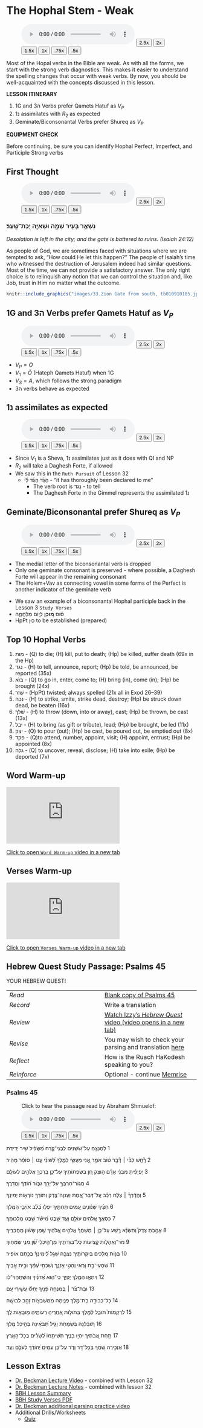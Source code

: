 # The Hophal Stem - Weak {.Hp-w}

::: {.infobox .sound}
<figure><audio id="myAudio" controls controlsList="nodownload" src="./images/33.intro.m4a">
Your browser does not support the <code>audio</code> element.</audio>
<button onclick="setPlaySpeed25()" type="button">2.5x</button> <button onclick="setPlaySpeed2()" type="button">2x</button> <button onclick="setPlaySpeed15()" type="button">1.5x</button> <button onclick="setPlaySpeed1()" type="button">1x</button> <button onclick="setPlaySpeed075()" type="button">.75x</button> <button onclick="setPlaySpeed05()" type="button">.5x</button> 
<script>
var x = document.getElementById("myAudio");
function setPlaySpeed05() { x.playbackRate = 0.5; x.play();}
function setPlaySpeed075() {x.playbackRate = 0.75; x.play();} 
function setPlaySpeed1() {x.playbackRate = 1; x.play();}
function setPlaySpeed15() {x.playbackRate = 1.5; x.play();} 
function setPlaySpeed2() {x.playbackRate = 2; x.play();} 
function setPlaySpeed25() {x.playbackRate = 2.5;x.play();} 
</script> </figure>
:::

Most of the Hopal verbs in the Bible are weak.  As with all the forms, we start with the strong verb diagnostics.  This makes it easier to understand the spelling changes that occur with weak verbs.  By now, you should be well-acquainted with the concepts discussed in this lesson.

::: {.box .map}
**LESSON ITINERARY**

1. 1G and 3ה Verbs prefer Qamets Hatuf as $V_P$
1. 1נ assimilates with $R_2$ as expected
1. Geminate/Biconsonantal Verbs prefer Shureq as $V_P$
:::

::: {.box .stop}
**EQUIPMENT CHECK**

Before continuing, be sure you can identify Hophal Perfect, Imperfect, and Participle Strong verbs

:::

## First Thought {-}

::: {.infobox .sound}
<figure><audio id="myAudio" controls controlsList="nodownload" src="./images/33-7.Isaiah24.12.mp3">
Your browser does not support the <code>audio</code> element.</audio>
<button onclick="setPlaySpeed25()" type="button">2.5x</button> <button onclick="setPlaySpeed2()" type="button">2x</button> <button onclick="setPlaySpeed15()" type="button">1.5x</button> <button onclick="setPlaySpeed1()" type="button">1x</button> <button onclick="setPlaySpeed075()" type="button">.75x</button> <button onclick="setPlaySpeed05()" type="button">.5x</button> 
<script>
var x = document.getElementById("myAudio");
function setPlaySpeed05() { x.playbackRate = 0.5; x.play();}
function setPlaySpeed075() {x.playbackRate = 0.75; x.play();} 
function setPlaySpeed1() {x.playbackRate = 1; x.play();}
function setPlaySpeed15() {x.playbackRate = 1.5; x.play();} 
function setPlaySpeed2() {x.playbackRate = 2; x.play();} 
function setPlaySpeed25() {x.playbackRate = 2.5;x.play();} 
</script> </figure>
:::

### <span class="he">נִשְׁאַ֥ר בָּעִ֖יר שַׁמָּ֑ה וּשְׁאִיָּ֖ה יֻכַּת־שָֽׁעַר׃ </span> {-}

*Desolation is left in the city; and the gate is battered to ruins. (Isaiah 24:12)*

As people of God, we are sometimes faced with situations where we are tempted to ask, "How could He let this happen?" The people of Isaiah's time who witnessed the destruction of Jerusalem indeed had similar questions. Most of the time, we can not provide a satisfactory answer. The only right choice is to relinquish any notion that we can control the situation and, like Job, trust in Him no matter what the outcome.

```r

knitr::include_graphics("images/33.Zion Gate from south, tb010910185.jpg")
``` 






## 1G and 3ה Verbs prefer Qamets Hatuf as $V_P$

::: {.infobox .sound}
<figure><audio id="myAudio" controls controlsList="nodownload" src="./images/33.1.m4a">
Your browser does not support the <code>audio</code> element.</audio>
<button onclick="setPlaySpeed25()" type="button">2.5x</button> <button onclick="setPlaySpeed2()" type="button">2x</button> <button onclick="setPlaySpeed15()" type="button">1.5x</button> <button onclick="setPlaySpeed1()" type="button">1x</button> <button onclick="setPlaySpeed075()" type="button">.75x</button> <button onclick="setPlaySpeed05()" type="button">.5x</button> 
<script>
var x = document.getElementById("myAudio");
function setPlaySpeed05() { x.playbackRate = 0.5; x.play();}
function setPlaySpeed075() {x.playbackRate = 0.75; x.play();} 
function setPlaySpeed1() {x.playbackRate = 1; x.play();}
function setPlaySpeed15() {x.playbackRate = 1.5; x.play();} 
function setPlaySpeed2() {x.playbackRate = 2; x.play();} 
function setPlaySpeed25() {x.playbackRate = 2.5;x.play();} 
</script> </figure>
:::

* $V_P = O$ 
* $V_1 = \breve O$ (Hateph Qamets Hatuf) when 1G
* $V_S = A$, which follows the strong paradigm
* 3ה verbs behave as expected



## 1נ assimilates as expected

::: {.infobox .sound}
<figure><audio id="myAudio" controls controlsList="nodownload" src="./images/33.2.m4a">
Your browser does not support the <code>audio</code> element.</audio>
<button onclick="setPlaySpeed25()" type="button">2.5x</button> <button onclick="setPlaySpeed2()" type="button">2x</button> <button onclick="setPlaySpeed15()" type="button">1.5x</button> <button onclick="setPlaySpeed1()" type="button">1x</button> <button onclick="setPlaySpeed075()" type="button">.75x</button> <button onclick="setPlaySpeed05()" type="button">.5x</button> 
<script>
var x = document.getElementById("myAudio");
function setPlaySpeed05() { x.playbackRate = 0.5; x.play();}
function setPlaySpeed075() {x.playbackRate = 0.75; x.play();} 
function setPlaySpeed1() {x.playbackRate = 1; x.play();}
function setPlaySpeed15() {x.playbackRate = 1.5; x.play();} 
function setPlaySpeed2() {x.playbackRate = 2; x.play();} 
function setPlaySpeed25() {x.playbackRate = 2.5;x.play();} 
</script> </figure>
:::

* Since $V_1$ is a Sheva, 1נ assimilates just as it does with QI and NP
* $R_2$ will take a Daghesh Forte, if allowed
* We saw this in the `Ruth Pursuit` of Lesson 32
    * <span class="he">הֻגֵּ֨ד הֻגַּ֜ד לִ֗י</span> - "it has thoroughly been declared to me"
        * The verb root is נגד - to tell
        * The Daghesh Forte in the Gimmel represents the assimilated 1נ



## Geminate/Biconsonantal prefer Shureq as $V_P$

::: {.infobox .sound}
<figure><audio id="myAudio" controls controlsList="nodownload" src="./images/33.3.m4a">
Your browser does not support the <code>audio</code> element.</audio>
<button onclick="setPlaySpeed25()" type="button">2.5x</button> <button onclick="setPlaySpeed2()" type="button">2x</button> <button onclick="setPlaySpeed15()" type="button">1.5x</button> <button onclick="setPlaySpeed1()" type="button">1x</button> <button onclick="setPlaySpeed075()" type="button">.75x</button> <button onclick="setPlaySpeed05()" type="button">.5x</button> 
<script>
var x = document.getElementById("myAudio");
function setPlaySpeed05() { x.playbackRate = 0.5; x.play();}
function setPlaySpeed075() {x.playbackRate = 0.75; x.play();} 
function setPlaySpeed1() {x.playbackRate = 1; x.play();}
function setPlaySpeed15() {x.playbackRate = 1.5; x.play();} 
function setPlaySpeed2() {x.playbackRate = 2; x.play();} 
function setPlaySpeed25() {x.playbackRate = 2.5;x.play();} 
</script> </figure>
:::

* The medial letter of the biconsonantal verb is dropped
* Only one geminate consonant is preserved - where possible, a Daghesh Forte will appear in the remaining consonant
* The Holem+Vav as connecting vowel in some forms of the Perfect is another indicator of the geminate verb

::: {.box .info}

* We saw an example of a biconsonantal Hophal participle back in the Lesson 3 `Study Verses`
* <span class="he">ס֗וּס **מ֭וּכָן** לְי֣וֹם מִלְחָמָ֑ה</span>
* HpPt כוּן to be established (prepared)

:::

## Top 10 Hophal Verbs

1. <span class="he">מוּת</span> - (Q) to die; (H) kill, put to death; (Hp) be killed, suffer death (69x in the Hp)
1. <span class="he">נגד</span> - (H) to tell, announce, report; (Hp) be told, be announced, be reported (35x)
1. <span class="he">בוֺא</span> - (Q) to go in, enter, come to; (H) bring (in), come (in); (Hp) be brought (24x)
1. <span class="he">שׁזר</span> - (HpPt) twisted; always spelled <span class="he"></span> (21x all in Exod 26–39)
1. <span class="he">נכה</span> - (H) to strike, smite, strike dead, destroy; (Hp) be struck down dead, be beaten (16x)
1. <span class="he">שׁלך</span> - (H) to throw (down, into or away), cast; (Hp) be thrown, be cast (13x)
1. <span class="he">יבל</span> - (H) to bring (as gift or tribute), lead; (Hp) be brought, be led (11x)
1. <span class="he">יצק</span> - (Q) to pour (out); (Hp) be cast, be poured out, be emptied out (8x)
1. <span class="he">פקד</span> - (Q)to attend, number, appoint, visit; (H) appoint, entrust; (Hp) be appointed (8x)
1. <span class="he">גלה</span> - (Q) to uncover, reveal, disclose; (H) take into exile; (Hp) be deported (7x)

## Word Warm-up {-}

<div class="container">
<iframe class="responsive-iframe" src="https://youtube.com/embed/DDh5Oy485WU" frameborder="0"></iframe>
</div>

[Click to open `Word Warm-up` video in a new tab](https://youtu.be/DDh5Oy485WU){target="_blank"}



## Verses Warm-up {-}

<div class="container">
<iframe class="responsive-iframe" src="https://youtube.com/embed/sTvLGMtaSpw" frameborder="0"></iframe>
</div>

[Click to open `Verses Warm-up` video in a new tab](https://youtu.be/sTvLGMtaSpw){target="_blank"}



## Hebrew Quest Study Passage: Psalms 45 {-}

YOUR HEBREW QUEST!

| | 
|:- |:-  
| *Read* | [Blank copy of Psalms 45](https://docs.google.com/document/d/1Wt1c4OYlK0y2EZnqczRG2U3BhTEzklbHIVg4eNyFhhs/copy){target="_blank"}
| *Record* | Write a translation
| *Review* | [Watch Izzy's _Hebrew Quest_ video (video opens in a new tab)](https://holylanguage.com/psalm-45.php){target="_blank"}
| *Revise* | You may wish to check your parsing and translation [here](https://scholarsgateway.com/search/WLC-ESV/Psalms/45){target="_blank"}
| *Reflect* | How is the Ruach HaKodesh speaking to you?
| *Reinforce* | Optional - continue [Memrise](https://app.memrise.com/course/5406435/hebrew-quest-lessons-1-to-40/){target="_blank}

### Psalms 45 {-}

::: {.infobox .sound}
<figure>Click to hear the passage read by Abraham Shmuelof:<audio id="myAudio" controls controlsList="nodownload" src="./images/t2645.m4a">
Your browser does not support the <code>audio</code> element.</audio>
<button onclick="setPlaySpeed25()" type="button">2.5x</button> <button onclick="setPlaySpeed2()" type="button">2x</button> <button onclick="setPlaySpeed15()" type="button">1.5x</button> <button onclick="setPlaySpeed1()" type="button">1x</button> <button onclick="setPlaySpeed075()" type="button">.75x</button> <button onclick="setPlaySpeed05()" type="button">.5x</button> 
<script>
var x = document.getElementById("myAudio");
function setPlaySpeed05() { x.playbackRate = 0.5; x.play();}
function setPlaySpeed075() {x.playbackRate = 0.75; x.play();} 
function setPlaySpeed1() {x.playbackRate = 1; x.play();}
function setPlaySpeed15() {x.playbackRate = 1.5; x.play();} 
function setPlaySpeed2() {x.playbackRate = 2; x.play();} 
function setPlaySpeed25() {x.playbackRate = 2.5;x.play();} 
</script> </figure>
:::

<span class="he"><p align="right">

‫ 1   לַמְנַצֵּ֣חַ עַל־שֹׁ֭שַׁנִּים לִבְנֵי־קֹ֑רַח מַ֝שְׂכִּ֗יל שִׁ֣יר יְדִידֹֽת׃ ‬

‫ 2   רָ֘חַ֤שׁ לִבִּ֨י ׀ דָּ֘בָ֤ר ט֗וֹב אֹמֵ֣ר אָ֭נִי מַעֲשַׂ֣י לְמֶ֑לֶךְ לְ֝שׁוֹנִ֗י עֵ֤ט ׀ סוֹפֵ֬ר מָהִֽיר׃ ‬

‫ 3   יָפְיָפִ֡יתָ מִבְּנֵ֬י אָדָ֗ם ה֣וּצַק חֵ֭ן בְּשְׂפְתוֹתֶ֑יךָ עַל־כֵּ֤ן בֵּֽרַכְךָ֖ אֱלֹהִ֣ים לְעוֹלָֽם׃ ‬

‫ 4   חֲגֽוֹר־חַרְבְּךָ֣ עַל־יָרֵ֣ךְ גִּבּ֑וֹר ה֝וֹדְךָ֗ וַהֲדָרֶֽךָ׃ ‬

‫ 5   וַהֲדָ֬רְךָ֨ ׀ צְלַ֬ח רְכַ֗ב עַֽל־דְּבַר־אֱ֭מֶת וְעַנְוָה־צֶ֑דֶק וְתוֹרְךָ֖ נוֹרָא֣וֹת יְמִינֶֽךָ׃ ‬

‫ 6   חִצֶּ֗יךָ שְׁנ֫וּנִ֥ים עַ֭מִּים תַּחְתֶּ֣יךָ יִפְּל֑וּ בְּ֝לֵ֗ב אוֹיְבֵ֥י הַמֶּֽלֶךְ׃ ‬

‫ 7   כִּסְאֲךָ֣ אֱ֭לֹהִים עוֹלָ֣ם וָעֶ֑ד שֵׁ֥בֶט מִ֝ישֹׁ֗ר שֵׁ֣בֶט מַלְכוּתֶֽךָ׃ ‬

‫ 8   אָהַ֣בְתָּ צֶּדֶק֮ וַתִּשְׂנָ֫א רֶ֥שַׁע עַל־כֵּ֤ן ׀ מְשָׁחֲךָ֡ אֱלֹהִ֣ים אֱ֭לֹהֶיךָ שֶׁ֥מֶן שָׂשׂ֗וֹן מֵֽחֲבֵרֶֽיךָ׃ ‬

‫ 9   מֹר־וַאֲהָל֣וֹת קְ֭צִיעוֹת כָּל־בִּגְדֹתֶ֑יךָ מִֽן־הֵ֥יכְלֵי שֵׁ֝֗ן מִנִּ֥י שִׂמְּחֽוּךָ׃ ‬

‫ 10  בְּנ֣וֹת מְ֭לָכִים בְּיִקְּרוֹתֶ֑יךָ נִצְּבָ֥ה שֵׁגַ֥ל לִֽ֝ימִינְךָ֗ בְּכֶ֣תֶם אוֹפִֽיר׃ ‬

‫ 11  שִׁמְעִי־בַ֣ת וּ֭רְאִי וְהַטִּ֣י אָזְנֵ֑ךְ וְשִׁכְחִ֥י עַ֝מֵּ֗ךְ וּבֵ֥ית אָבִֽיךְ׃ ‬

‫ 12  וְיִתְאָ֣ו הַמֶּ֣לֶךְ יָפְיֵ֑ךְ כִּי־ה֥וּא אֲ֝דֹנַ֗יִךְ וְהִשְׁתַּֽחֲוִי־לֽוֹ׃ ‬

‫ 13  וּבַֽת־צֹ֨ר ׀ בְּ֭מִנְחָה פָּנַ֥יִךְ יְחַלּ֗וּ עֲשִׁ֣ירֵי עָֽם׃ ‬

‫ 14  כָּל־כְּבוּדָּ֣ה בַת־מֶ֣לֶךְ פְּנִ֑ימָה מִֽמִּשְׁבְּצ֖וֹת זָהָ֣ב לְבוּשָֽׁהּ׃ ‬

‫ 15  לִרְקָמוֹת֮ תּוּבַ֢ל לַ֫מֶּ֥לֶךְ בְּתוּל֣וֹת אַ֭חֲרֶיהָ רֵעוֹתֶ֑יהָ מ֖וּבָא֣וֹת לָֽךְ׃ ‬

‫ 16  תּ֭וּבַלְנָה בִּשְׂמָחֹ֣ת וָגִ֑יל תְּ֝בֹאֶ֗ינָה בְּהֵ֣יכַל מֶֽלֶךְ׃ ‬

‫ 17  תַּ֣חַת אֲ֭בֹתֶיךָ יִהְי֣וּ בָנֶ֑יךָ תְּשִׁיתֵ֥מוֹ לְ֝שָׂרִ֗ים בְּכָל־הָאָֽרֶץ׃ ‬

‫ 18  אַזְכִּ֣ירָה שִׁ֭מְךָ בְּכָל־דֹּ֣ר וָדֹ֑ר עַל־כֵּ֥ן עַמִּ֥ים יְ֝הוֹדֻ֗ךָ לְעֹלָ֥ם וָעֶֽד׃ ‬

</span></p>


## Lesson Extras {-}

* [Dr. Beckman Lecture Video](http://youtu.be/CeGTW1NOmrc){target=“_blank”} - combined with Lesson 32
* [Dr. Beckman Lecture Notes](https://hebrewsyntax.org/bbh2new/32-33_overheads_bw.pdf){target=“_blank”} - combined with lesson 32
* [BBH Lesson Summary](http://hebrew.billmounce.com/BasicsBiblicalHebrew-33.pdf){target=“_blank”}
* [BBH Study Verses PDF](http://hebrew.billmounce.com/Biblical_examples_33.pdf){target=“_blank”}
* [Dr. Beckman additional parsing practice video](http://youtu.be/gasuAqRqp_o){target=“_blank”}
* Additional Drills/Worksheets 
    * [Quiz](https://hebrewsyntax.org/bbh2new/33_quiz_practice.pdf){target=“_blank”} 
    